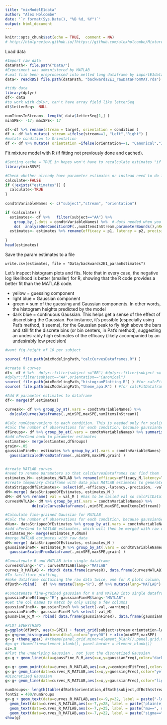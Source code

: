 ```yaml
---
title: "mixModelE1data"
author: "Alex Holcombe"
date: '`r format(Sys.Date(), "%B %d, %Y")`'
output: html_document
---
```


```r
knitr::opts_chunk$set(echo = TRUE,  comment = NA)
# http://htmlpreview.github.io/?https://github.com/alexholcombe/MixtureModelRSVP/blob/master/compareMATLABtoR.html
```

Load data

```r

#Import raw data
dataPath<- file.path("Data/")
#Experiment was administered by MATLAB
#.mat file been preprocessed into melted long dataframe by importE1data.Rmd
data<- readRDS( file.path(dataPath, "backwards2E1_rawDataFromMAT.rda") ) 

#tidy data
library(dplyr)
df<- data
#to work with dplyr, can't have array field like letterSeq
df$letterSeq<- NULL

numItemsInStream<- length( data$letterSeq[1,] )  
minSPE<- -17; maxSPE<- 17

df<-df %>% rename(stream = target, orientation = condition )
df <- df %>% mutate( stream =ifelse(stream==1, "Left","Right") )
#mutate condition to Orientation
df <- df %>% mutate( orientation =ifelse(orientation==1, "Canonical","Inverted") )

```


Fit mixture model with R (if fitting not previously done and cached). 
```r
#Setting cache = TRUE in hopes won't have to recalculate estimates "if cached results exist and this code chunk has not been changed since last run" 
library(mixRSVP)

#Check whether already have parameter estimates or instead need to do it
calculate<-FALSE
if (!exists("estimates")) { 
  calculate<-TRUE 
}
  
condtnVariableNames <- c("subject","stream", "orientation")  

if (calculate) {
  estimates<- df %>%   filter(subject=="AA") %>%
    group_by_(.dots = condtnVariableNames) %>%  #.dots needed when you have a variable containing multiple factor names
    do(  analyzeOneConditionDF(.,numItemsInStream,parameterBounds(),nReplicates=5) )
  estimates<- estimates %>% rename(efficacy = p1, latency = p2, precision = p3)
  
}
head(estimates)
```

Save the param estimates to a file
```Save


write.csv(estimates, file = "Data/backwards2E1_paramEstimates")

```

Let's inspect histogram plots and fits. Note that in every case, the negative log likelihood is better (smaller) for R, showing that the R code provides a better fit than the MATLAB code.

* yellow = guessing component 
* light blue = Gaussian component
* green = sum of the guessing and Gaussian components. In other words, the histogram heights predicted by the model
* dark blue = continuous Gaussian. This helps get a sense of the effect of discretising the Gaussian. For instance, it's possible (especially using Pat's method, it seems), for the Gaussian peak to fly high above the bars and still fit the discrete bins (or bin centers, in Pat's method), suggesting an undesirably high estimates of the efficacy (likely accompanied by an undesirably low precision)

```r
#want fig.height of 10 per subject

source( file.path(mixModelingPath,"calcCurvesDataframes.R") )

#create R curves
df<- df # %>%  dplyr::filter(subject <="BB") #dplyr::filter(subject <= "BD" & subject >="AP")
#dplyr::filter(subject=="AA",orientation=="Canonical")
source( file.path(mixModelingPath,"histogramPlotting.R") ) #for calcFitDataframes
source( file.path(mixModelingPath,"theme_apa.R") ) #for calcFitDataframes

#Add R parameter estimates to dataframe
df<- merge(df,estimates) 

curvesR<- df %>% group_by_at(.vars = condtnVariableNames) %>% 
  do(calcCurvesDataframes(.,minSPE,maxSPE,numItemsInStream))

#Calc numObservations to each condition. This is needed only for scaling the fine-grained Gaussian
#Calc the number of observations for each condition, because gaussianScaledforData needs to know.
dfGroups<- df %>% group_by_at(.vars = condtnVariableNames) %>% summarise(nPerCond = n())
#add nPerCond back to parameter estimates
estimates<- merge(estimates,dfGroups)
grain<-.05
gaussianFineR<- estimates %>% group_by_at(.vars = condtnVariableNames) %>% do(
  gaussianScaledFromDataframe(.,minSPE,maxSPE,grain) )


#create MATLAB curves
#need to rename parameters so that calcCurvesDataframes can find them
estimates_M<- estimates_MATLAB %>% rename(efficacy=efficacy_M,latency=latency_M,precision=precision_M)
#create temporary dataframe with data plus MATLAB estimates to generate curves
dataStrippedOfEstimates<- select(df,-efficacy,-latency,-precision, -val)
dM<-merge( dataStrippedOfEstimates, estimates_M )
dM<- dM %>% rename( val = val_M ) #has to be called val so calcFitDataframes uses it rather than using R to calculate its own
curvesMATLAB<- dM %>% group_by_at(.vars = condtnVariableNames) %>% 
            do(calcCurvesDataframes(.,minSPE,maxSPE,numItemsInStream))

#Calculate fine-grained Gaussian for MATLAB
#Calc the number of observations for each condition, because gaussianScaledforData needs to know.
dNum<- dataStrippedOfEstimates %>% group_by_at(.vars = condtnVariableNames) %>% summarise(nPerCond = n())
#add nPerCond to MATLAB estimates, which will then be merged with raw data
estimates_M<- merge(estimates_M,dNum)
#merge MATLAB estimates with raw data
dM<-merge( dataStrippedOfEstimates, estimates_M )
gaussianFineM<- estimates_M %>% group_by_at(.vars = condtnVariableNames) %>% do(
  gaussianScaledFromDataframe(.,minSPE,maxSPE,grain) )

#Concatenate R and MATLAB into single dataframe
curvesR$lang<-"R"; curvesMATLAB$lang<-"MATLAB"
curves_R_MATLAB <- rbind( data.frame(curvesR), data.frame(curvesMATLAB) )
#To facilitate plotting,
#make dataframe containing the raw data twice, one for R plots column, one for MATLAB plots column (data identical)
dfBoth<-rbind(   df %>% mutate(lang="R"), df %>% mutate(lang="MATLAB")  )

#Concatenate fine-grained gaussian for R and MATLAB into single dataframe, so can plot both with ggplot
gaussianFineR$lang<-"R"; gaussianFineM$lang<-"MATLAB"; 
#Get the col names to match by only using a few columns
gaussianFineR<- gaussianFineR %>% select(-val,-warnings)
gaussianFineM<- gaussianFineM %>% select(-val_M)
gaussFine_R_M <- rbind( data.frame(gaussianFineR), data.frame(gaussianFineM) )

#PLOT EVERYTHING
g=ggplot(dfBoth, aes(x=SPE)) + facet_grid(subject+stream+orientation~lang,  scales="free_y")
g<-g+geom_histogram(binwidth=1,color="grey90") + xlim(minSPE,maxSPE)
g<-g +theme_apa() #+theme(panel.grid.minor=element_blank(),panel.grid.major=element_blank())# hide all gridlines.
#g<-g+ theme(line=element_blank(), panel.border = element_blank())
sz=.8
#Plot the underlying Gaussian , not just the discretized Gaussian
g<-g + geom_line(data=gaussFine_R_M,aes(x=x,y=gaussianFreq),color="darkblue",size=1.2)

g<-g+ geom_point(data=curves_R_MATLAB,aes(x=x,y=combinedFitFreq),color="chartreuse3",size=sz*2.5)
g<-g+ geom_line(data=curves_R_MATLAB,aes(x=x,y=guessingFreq),color="yellow",size=sz)
#Discretized Gaussian
g<-g+ geom_line(data=curves_R_MATLAB,aes(x=x,y=gaussianFreq),color="lightblue",size=sz)

numGroups<- length(table(dfBoth$orientation,dfBoth$subject,dfBoth$stream))
fontSz = 400/numGroups
g<-g + geom_text(data=curves_R_MATLAB,aes(x=-9,y=32, label = paste("-logLik==", round(val,1), sep = "")),  parse = TRUE,size=fontSz) +
  geom_text(data=curves_R_MATLAB,aes(x=-7,y=28, label = paste("plain(e)==", round(efficacy,2), sep = "")),  parse = TRUE,size=fontSz) +
  geom_text(data=curves_R_MATLAB,aes(x=-7,y=25, label = paste("mu==", round(latency,2), sep = "")),  parse = TRUE,size=fontSz)+
  geom_text(data=curves_R_MATLAB,aes(x=-7,y=22, label = paste("sigma==", round(precision,2), sep = "")),  parse = TRUE,size=fontSz)
show(g)
```


